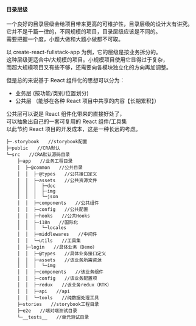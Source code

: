 
<Meta title="Readme/层级" />

#### 目录层级

一个良好的目录层级会给项目带来更高的可维护性，目录层级的设计大有讲究。  
它并不是千篇一律的，不同规模的项目，目录层级应该是不同的。  
需要把握一个度，小题大做和大题小做都不可取。

以 create-react-fullstack-app 为例，它的层级是按业务拆分的。  
这种层级更适合中/大规模的项目。小规模项目使用它显得过于复杂，  
而超大规模项目又有些不够，还需要向各模块独立化的方向再加调整。

但是总的来说基于 React 组件化的思想可以分为：

- 业务层 (按功能/类别/位置划分)
- 公共层 （能够在各种 React 项目中共享的内容【长期累积】）

公共层可以说是 React 组件化带来的直接好处了，  
可以抽象出自己的一套可复用的 React 组件/工具集  
以此节约 React 项目的开发成本，这是一种长远的考虑。

```
├─.storybook　　//storybook配置
├─public　　//CRA默认
└─src　　//CRA默认源码目录
    ├─app　　//业务工程目录
    │  ├─@common　　//公共目录
    │  │  ├─@types　　//公共接口定义
    │  │  ├─assets　　//公共资源文件
    │  │  │  ├─doc
    │  │  │  ├─img
    │  │  │  └─json
    │  │  ├─components　　//公共组件
    │  │  ├─config　　//公共配置
    │  │  ├─hooks　　//公共Hooks
    │  │  ├─i18n　　//国际化
    │  │  │  └─locales
    │  │  ├─middlewares　　//中间件
    │  │  └─utils　　//工具集
    │  ├─login　　//具体业务（Demo）
    │  │  ├─@types　　//具体业务接口定义
    │  │  ├─assets　　//该业务所需资源
    │  │  │  └─img
    │  │  ├─components　　//该业务组件
    │  │  ├─config　　//该业务配置项
    │  │  ├─redux　　//该业务redux（RTK）
    │  │  ├─api　　//api
    │  │  └─tools　　//纯数据处理工具
    ├─stories　　//storybook工程目录
    ├─e2e　　//端对端测试目录
    └─__tests__　　//单元测试目录
```
